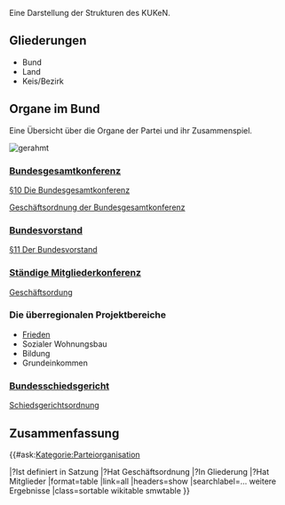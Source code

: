 Eine Darstellung der Strukturen des KUKeN.

== Gliederungen ==

* Bund
* Land
* Keis/Bezirk

== Organe im Bund ==

Eine Übersicht über die Organe der Partei und ihr Zusammenspiel.

[[Datei:Organigram-KUEKeN-Bund.png|gerahmt]]
<br clear=all>





=== [[Bundesgesamtkonferenz]] ===

[[Satzung#.C2.A7_10_Die_Bundesgesamtkonferenz| §10 Die Bundesgesamtkonferenz]]


[[Go_Bundesgesamtkonferenz| Geschäftsordnung der Bundesgesamtkonferenz]]

=== [[Bundesvorstand]] ===

[[Satzung#.C2.A7_11_Der_Bundesvorstand| §11 Der Bundesvorstand]]

=== [[Ständige_Mitgliederkonferenz| Ständige Mitgliederkonferenz]] ===

[[go_smk| Geschäftsordung]]

=== Die überregionalen Projektbereiche ===

* [[Frieden]]
* Sozialer Wohnungsbau
* Bildung
* Grundeinkommen

=== [[Bundesschiedsgericht]] ===

[[Schiedsgerichtsordnung_Bund| Schiedsgerichtsordnung]]


== Zusammenfassung ==



{{#ask:[[Kategorie:Parteiorganisation]]

|?Ist definiert in Satzung
|?Hat Geschäftsordnung
|?In Gliederung
|?Hat Mitglieder
|format=table
|link=all
|headers=show
|searchlabel=… weitere Ergebnisse
|class=sortable wikitable smwtable
}}